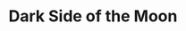 ---
title: "Dark Side of the Moon"
artist: "Pink Floyd"
releaseDate: 1973-03-01
rating: 9.5
spotifyLink: "https://open.spotify.com/album/4LH4d3cOWNNsVw41Gqt2kv"
imageUrl: "https://i.scdn.co/image/ab67616d0000b273ea7caaff71dea1051d49b2fe"
genre: ["Progressive Rock", "Psychedelic"]
---